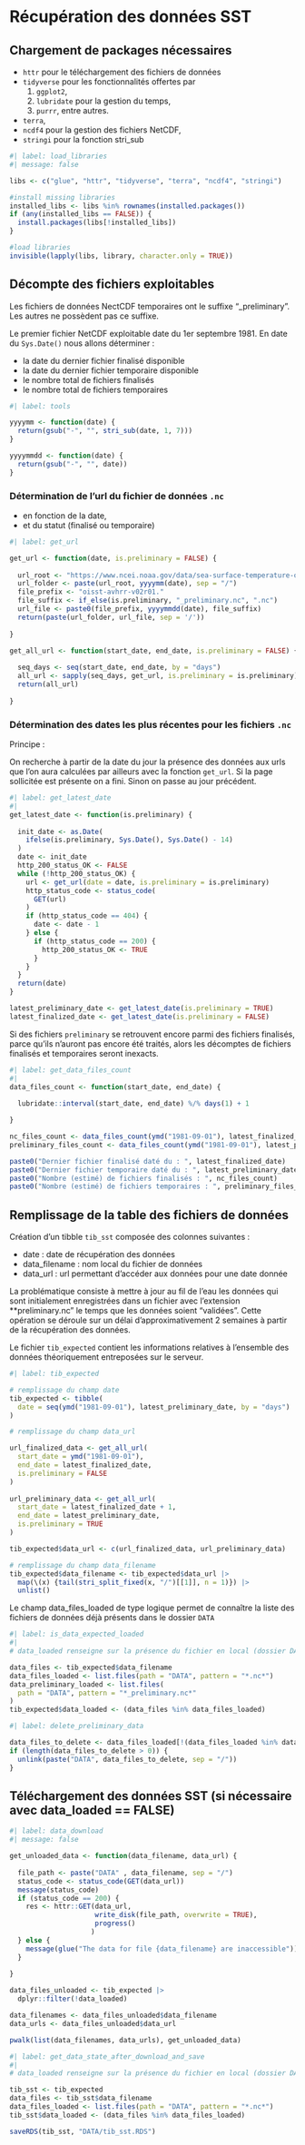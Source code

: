 # Récupération des données SST

## Chargement de packages nécessaires

-   `httr` pour le téléchargement des fichiers de données
-   `tidyverse` pour les fonctionnalités offertes par
    1.  `ggplot2`,
    2.  `lubridate` pour la gestion du temps,
    3.  `purrr`, entre autres.
-   `terra`,
-   `ncdf4` pour la gestion des fichiers NetCDF,
-   `stringi` pour la fonction stri_sub 

```r
#| label: load_libraries
#| message: false

libs <- c("glue", "httr", "tidyverse", "terra", "ncdf4", "stringi")

#install missing libraries
installed_libs <- libs %in% rownames(installed.packages())
if (any(installed_libs == FALSE)) {
  install.packages(libs[!installed_libs])
}

#load libraries
invisible(lapply(libs, library, character.only = TRUE))

```

## Décompte des fichiers exploitables 

Les fichiers de données NectCDF temporaires ont le suffixe "\_preliminary".   
Les autres ne possèdent pas ce suffixe.

Le premier fichier NetCDF exploitable date du 1er septembre 1981. 
En date du `Sys.Date()` nous allons déterminer :

- la date du dernier fichier finalisé disponible
- la date du dernier fichier temporaire disponible
- le nombre total de fichiers finalisés
- le nombre total de fichiers temporaires

```r
#| label: tools

yyyymm <- function(date) {
  return(gsub("-", "", stri_sub(date, 1, 7)))
}

yyyymmdd <- function(date) { 
  return(gsub("-", "", date))
}
```

### Détermination de l'url du fichier de données `.nc` 

- en fonction de la date,
- et du statut (finalisé ou temporaire)

```r
#| label: get_url

get_url <- function(date, is.preliminary = FALSE) {
  
  url_root <- "https://www.ncei.noaa.gov/data/sea-surface-temperature-optimum-interpolation/v2.1/access/avhrr"
  url_folder <- paste(url_root, yyyymm(date), sep = "/")
  file_prefix <- "oisst-avhrr-v02r01."
  file_suffix <- if_else(is.preliminary, "_preliminary.nc", ".nc")
  url_file <- paste0(file_prefix, yyyymmdd(date), file_suffix)
  return(paste(url_folder, url_file, sep = '/'))
  
}

get_all_url <- function(start_date, end_date, is.preliminary = FALSE) {
  
  seq_days <- seq(start_date, end_date, by = "days")
  all_url <- sapply(seq_days, get_url, is.preliminary = is.preliminary)
  return(all_url)
  
}

```

### Détermination des dates les plus récentes pour les fichiers `.nc`

Principe :

On recherche à partir de la date du jour la présence des données aux urls que l'on aura calculées par ailleurs avec la fonction `get_url`.
Si la page sollicitée est présente on a fini. Sinon on passe au jour précédent.

```r
#| label: get_latest_date
#| 
get_latest_date <- function(is.preliminary) {
  
  init_date <- as.Date(
    ifelse(is.preliminary, Sys.Date(), Sys.Date() - 14)
  )
  date <- init_date
  http_200_status_OK <- FALSE
  while (!http_200_status_OK) {
    url <- get_url(date = date, is.preliminary = is.preliminary)
    http_status_code <- status_code(
      GET(url)
    )
    if (http_status_code == 404) { 
      date <- date - 1
    } else {
      if (http_status_code == 200) { 
        http_200_status_OK <- TRUE 
      }
    }
  }
  return(date)
}

latest_preliminary_date <- get_latest_date(is.preliminary = TRUE)
latest_finalized_date <- get_latest_date(is.preliminary = FALSE)

```

::: {.callout-note}

Si des fichiers `preliminary` se retrouvent encore parmi des fichiers finalisés, parce qu'ils n'auront pas encore été traités, alors les décomptes de fichiers finalisés et temporaires seront inexacts.

:::

```r
#| label: get_data_files_count
#| 
data_files_count <- function(start_date, end_date) {
  
  lubridate::interval(start_date, end_date) %/% days(1) + 1

}

nc_files_count <- data_files_count(ymd("1981-09-01"), latest_finalized_date)
preliminary_files_count <- data_files_count(ymd("1981-09-01"), latest_preliminary_date)

paste0("Dernier fichier finalisé daté du : ", latest_finalized_date)
paste0("Dernier fichier temporaire daté du : ", latest_preliminary_date)
paste0("Nombre (estimé) de fichiers finalisés : ", nc_files_count)
paste0("Nombre (estimé) de fichiers temporaires : ", preliminary_files_count)

```

## Remplissage de la table des fichiers de données

Création d'un tibble `tib_sst` composée des colonnes suivantes :

- date : date de récupération des données
- data_filename : nom local du fichier de données
- data_url : url permettant d'accéder aux données pour une date donnée

::: {.callout-note}

La problématique consiste à mettre à jour au fil de l'eau les données qui sont initialement enregistrées dans un fichier avec l'extension **preliminary.nc" le temps que les données soient "validées". Cette opération se déroule sur un délai d'approximativement 2 semaines à partir de la récupération des données.

:::

Le fichier `tib_expected` contient les informations relatives à l'ensemble des données théoriquement entreposées sur le serveur.

```r
#| label: tib_expected

# remplissage du champ date
tib_expected <- tibble(
  date = seq(ymd("1981-09-01"), latest_preliminary_date, by = "days")
)

# remplissage du champ data_url

url_finalized_data <- get_all_url(
  start_date = ymd("1981-09-01"),
  end_date = latest_finalized_date,
  is.preliminary = FALSE
)
  
url_preliminary_data <- get_all_url(
  start_date = latest_finalized_date + 1,
  end_date = latest_preliminary_date,
  is.preliminary = TRUE
)

tib_expected$data_url <- c(url_finalized_data, url_preliminary_data)

# remplissage du champ data_filename
tib_expected$data_filename <- tib_expected$data_url |>
  map(\(x) {tail(stri_split_fixed(x, "/")[[1]], n = 1)}) |> 
  unlist()

```

Le champ data_files_loaded de type logique permet de connaître la liste des fichiers de données déjà présents dans le dossier `DATA`

```r
#| label: is_data_expected_loaded
#| 
# data_loaded renseigne sur la présence du fichier en local (dossier DATA)

data_files <- tib_expected$data_filename
data_files_loaded <- list.files(path = "DATA", pattern = "*.nc*")
data_preliminary_loaded <- list.files(
  path = "DATA", pattern = "*_preliminary.nc*"
)
tib_expected$data_loaded <- (data_files %in% data_files_loaded)

```


```r
#| label: delete_preliminary_data

data_files_to_delete <- data_files_loaded[!(data_files_loaded %in% data_files)]
if (length(data_files_to_delete > 0)) {
  unlink(paste("DATA", data_files_to_delete, sep = "/"))
}

```

## Téléchargement des données SST (si nécessaire avec data_loaded == FALSE)

```r
#| label: data_download
#| message: false

get_unloaded_data <- function(data_filename, data_url) {
  
  file_path <- paste("DATA" , data_filename, sep = "/")
  status_code <- status_code(GET(data_url))
  message(status_code)
  if (status_code == 200) {
    res <- httr::GET(data_url,
                     write_disk(file_path, overwrite = TRUE),
                     progress()
                    )
  } else {
    message(glue("The data for file {data_filename} are inaccessible"))
  }
  
}

data_files_unloaded <- tib_expected |> 
  dplyr::filter(!data_loaded)

data_filenames <- data_files_unloaded$data_filename
data_urls <- data_files_unloaded$data_url

pwalk(list(data_filenames, data_urls), get_unloaded_data)

```


```r
#| label: get_data_state_after_download_and_save
#| 
# data_loaded renseigne sur la présence du fichier en local (dossier DATA)

tib_sst <- tib_expected
data_files <- tib_sst$data_filename
data_files_loaded <- list.files(path = "DATA", pattern = "*.nc*")
tib_sst$data_loaded <- (data_files %in% data_files_loaded)

saveRDS(tib_sst, "DATA/tib_sst.RDS")

```
